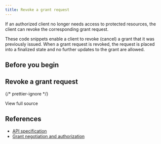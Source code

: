 ```yaml
---
title: Revoke a grant request
---
```



If an authorized client no longer needs access to protected resources, the client can revoke the corresponding grant request.

These code snippets enable a client to revoke (cancel) a grant that it was previously issued. When a grant request is revoked, the request is placed into a finalized state and no further updates to the grant are allowed.

## Before you begin

<Disclosure toggleText='Click to expand' client:load>

<Global />

</Disclosure>

## Revoke a grant request

<Tabs>
<TabItem label='TypeScript'>
<Ts />

<ChunkedSnippet
  source='https://raw.githubusercontent.com/interledger/open-payments-snippets/main/grant/grant-revoke.ts'
  chunk='1'
/>

<ChunkedSnippet
  source='https://raw.githubusercontent.com/interledger/open-payments-snippets/main/grant/grant-revoke.ts'
  chunk='2'
/>

<ChunkedSnippet
  source='https://raw.githubusercontent.com/interledger/open-payments-snippets/main/grant/grant-revoke.ts'
  chunk='3'
/>

</TabItem>
</Tabs>

{/* prettier-ignore */}
<p>
  <LinkOut href='https://github.com/interledger/open-payments-snippets/blob/main/grant/grant-revoke.ts'>View full source</LinkOut>
</p>

## References

- [API specification](/apis/auth-server/operations/delete-continue)
- [Grant negotiation and authorization](/introduction/grants)
